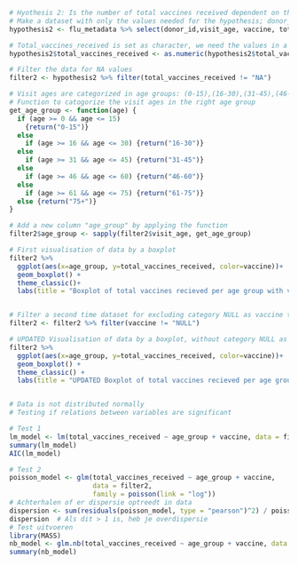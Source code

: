 

```r
# Hyothesis 2: Is the number of total vaccines received dependent on the type of vaccine and the age of the patients?
# Make a dataset with only the values needed for the hypothesis; donor_id, visit_age, vaccine, total_vaccines_received.
hypothesis2 <- flu_metadata %>% select(donor_id,visit_age, vaccine, total_vaccines_received)

# Total_vaccines_received is set as character, we need the values in a numeric class to move forward.
hypothesis2$total_vaccines_received <- as.numeric(hypothesis2$total_vaccines_received) 

# Filter the data for NA values 
filter2 <- hypothesis2 %>% filter(total_vaccines_received != "NA") 

# Visit ages are categorized in age groups: (0-15),(16-30),(31-45),(46-60),(61+)
# Function to catogorize the visit ages in the right age group
get_age_group <- function(age) {
  if (age >= 0 && age <= 15) 
    {return("0-15")} 
  else 
    if (age >= 16 && age <= 30) {return("16-30")} 
  else 
    if (age >= 31 && age <= 45) {return("31-45")} 
  else 
    if (age >= 46 && age <= 60) {return("46-60")}
  else 
    if (age >= 61 && age <= 75) {return("61-75")}
  else {return("75+")}
}

# Add a new column "age_group" by applying the function 
filter2$age_group <- sapply(filter2$visit_age, get_age_group)

# First visualisation of data by a boxplot
filter2 %>% 
  ggplot(aes(x=age_group, y=total_vaccines_received, color=vaccine))+
  geom_boxplot() +
  theme_classic()+
  labs(title = "Boxplot of total vaccines recieved per age group with vaccine type", x = "Age group", y = "Total vaccines recieved")


# Filter a second time dataset for excluding category NULL as vaccine type
filter2 <- filter2 %>% filter(vaccine != "NULL") 

# UPDATED Visualisation of data by a boxplot, without category NULL as vaccine type
filter2 %>%  
  ggplot(aes(x=age_group, y=total_vaccines_received, color=vaccine))+ 
  geom_boxplot() + 
  theme_classic() +
  labs(title = "UPDATED Boxplot of total vaccines recieved per age group with vaccine type", x = "Age group", y = "Total vaccines recieved")


# Data is not distributed normally 
# Testing if relations between variables are significant

# Test 1
lm_model <- lm(total_vaccines_received ~ age_group + vaccine, data = filter2)
summary(lm_model)
AIC(lm_model)

# Test 2
poisson_model <- glm(total_vaccines_received ~ age_group + vaccine, 
                     data = filter2, 
                     family = poisson(link = "log"))
# Achterhalen of er dispersie optreedt in data 
dispersion <- sum(residuals(poisson_model, type = "pearson")^2) / poisson_model$df.residual
dispersion  # Als dit > 1 is, heb je overdispersie
# Test uitvoeren 
library(MASS)
nb_model <- glm.nb(total_vaccines_received ~ age_group + vaccine, data = filter2)
summary(nb_model)
```
